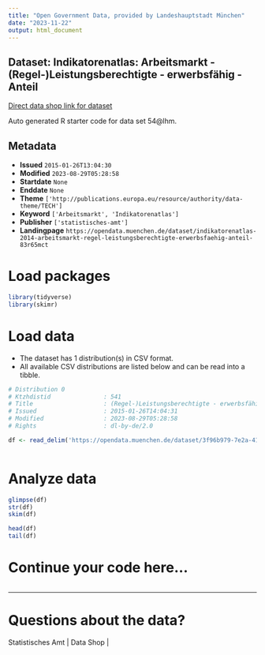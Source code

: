 ```yaml
---
title: "Open Government Data, provided by Landeshauptstadt München"
date: "2023-11-22"
output: html_document
---
```


## Dataset: Indikatorenatlas: Arbeitsmarkt - (Regel-)Leistungsberechtigte - erwerbsfähig - Anteil

[Direct data shop link for dataset](https://opendata.muenchen.de/dataset/indikatorenatlas-2014-arbeitsmarkt-regel-leistungsberechtigte-erwerbsfaehig-anteil-83r65mct)

Auto generated R starter code for data set 54@lhm.

## Metadata

- **Issued** `2015-01-26T13:04:30`
- **Modified** `2023-08-29T05:28:58`
- **Startdate** `None`
- **Enddate** `None`
- **Theme** `['http://publications.europa.eu/resource/authority/data-theme/TECH']`
- **Keyword** `['Arbeitsmarkt', 'Indikatorenatlas']`
- **Publisher** `['statistisches-amt']`
- **Landingpage** `https://opendata.muenchen.de/dataset/indikatorenatlas-2014-arbeitsmarkt-regel-leistungsberechtigte-erwerbsfaehig-anteil-83r65mct`


# Load packages

```r

library(tidyverse)
library(skimr)

```

# Load data

-   The dataset has 1 distribution(s) in CSV format.
-   All available CSV distributions are listed below and can be read into a tibble.

```r

# Distribution 0
# Ktzhdistid               : 541
# Title                    : (Regel-)Leistungsberechtigte - erwerbsfähig - Anteil 
# Issued                   : 2015-01-26T14:04:31
# Modified                 : 2023-08-29T05:28:58
# Rights                   : dl-by-de/2.0

df <- read_delim('https://opendata.muenchen.de/dataset/3f96b979-7e2a-419d-98bd-b048f40c9606/resource/99ebf331-46af-4a72-83aa-e9bab6de02bc/download/indikat_arbeitsmarkt_regel-leistungsberechtigte_-_erwerbsfaehig_-_anteil_280823.csv')



```

# Analyze data

```r

glimpse(df)
str(df)
skim(df)

head(df)
tail(df)

```

# Continue your code here...

```r

```

------------------------------------------------------------------------

# Questions about the data?

Statistisches Amt | Data Shop | 
